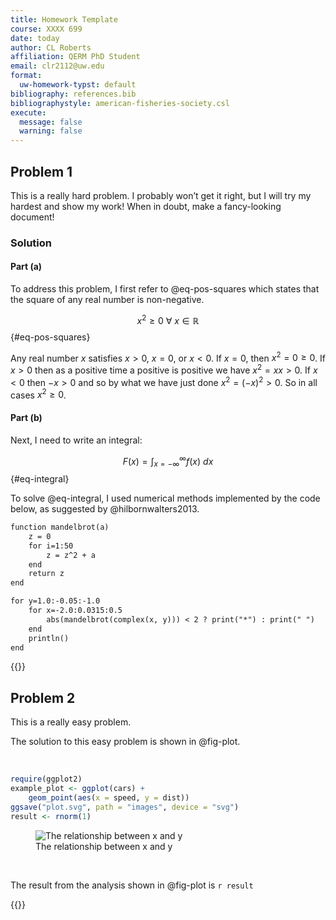 ```yaml
---
title: Homework Template
course: XXXX 699
date: today
author: CL Roberts
affiliation: QERM PhD Student
email: clr2112@uw.edu
format:
  uw-homework-typst: default
bibliography: references.bib
bibliographystyle: american-fisheries-society.csl
execute:
  message: false
  warning: false
---
```


## Problem 1

::: {.uw-homework-problem}

This is a really hard problem. I probably won't get it right, but I will try my
hardest and show my work! When in doubt, make a fancy-looking document! 

:::


### Solution

#### Part (a)

To address this problem, I first refer to @eq-pos-squares which states that 
the square of any real number is non-negative.

$$x^2 \geq 0 \ \forall \ x \in \mathbb{R} $$ {#eq-pos-squares}


::: {.uw-homework-proof}

Any real number $x$ satisfies $x > 0$, $x = 0$, or $x < 0$. If $x = 0$,
then $x^2 = 0 \geq 0$. If $x > 0$ then as a positive time a positive is
positive we have $x^2 = x x > 0$. If $x < 0$ then $−x > 0$ and so by
what we have just done $x^2 = (−x)^2 > 0$. So in all cases $x^2 \geq 0$.

:::

#### Part (b)

Next, I need to write an integral:

$$ F(x) = \int_{x=-\infty}^\infty f(x) \ dx$$ {#eq-integral}

To solve @eq-integral, I used numerical methods implemented by the 
code below, as suggested by @hilbornwalters2013.

```default
function mandelbrot(a)
    z = 0
    for i=1:50
        z = z^2 + a
    end
    return z
end

for y=1.0:-0.05:-1.0
    for x=-2.0:0.0315:0.5
        abs(mandelbrot(complex(x, y))) < 2 ? print("*") : print(" ")
    end
    println()
end
```

{{<pagebreak>}}

## Problem 2

::: {.uw-homework-problem}

This is a really easy problem. 

:::

The solution to this easy problem is shown in @fig-plot.

\

```r
require(ggplot2)
example_plot <- ggplot(cars) +
    geom_point(aes(x = speed, y = dist))
ggsave("plot.svg", path = "images", device = "svg")
result <- rnorm(1)
```

![The relationship between x and y](images/plot.svg){#fig-plot}

\

The result from the analysis shown in @fig-plot is `r result`

{{<pagebreak>}}